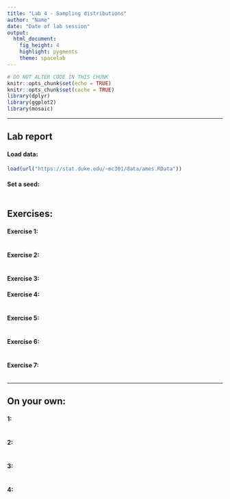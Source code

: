 ```yaml
---
title: "Lab 4 - Sampling distributions"
author: "Name"
date: "Date of lab session"
output: 
  html_document: 
    fig_height: 4
    highlight: pygments
    theme: spacelab
---
```


```r
# DO NOT ALTER CODE IN THIS CHUNK
knitr::opts_chunk$set(echo = TRUE)
knitr::opts_chunk$set(cache = TRUE)
library(dplyr)
library(ggplot2)
library(mosaic)
```

* * *

## Lab report

#### Load data:
```r
load(url("https://stat.duke.edu/~mc301/data/ames.RData"))
```

#### Set a seed:
```r

```


## Exercises:

#### Exercise 1: 

```r

```

#### Exercise 2: 


```r

```


#### Exercise 3: 




#### Exercise 4: 


```r

```


#### Exercise 5: 

```r

```

#### Exercise 6:

```r

```

#### Exercise 7: 
```r

```



* * *

## On your own:

#### 1: 


```r

```


#### 2: 


```r

```


#### 3: 

```r

```

#### 4: 



